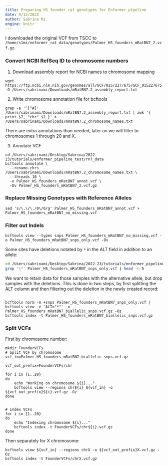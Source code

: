 ```yaml
---
title: Preparing HS founder rat genotypes for Enformer pipeline
date: 9/12/2023
author: Sabrina Mi
engine: knitr
---
```


I downloaded the original VCF from TSCC to `/home/s1mi/enformer_rat_data/genotypes/Palmer_HS_founders_mRatBN7_2.vcf.gz`.




### Convert NCBI RefSeq ID to chromosome numbers

1. Download assembly report for NCBI names to chromosome mapping

```
wget https://ftp.ncbi.nlm.nih.gov/genomes/all/GCF/015/227/675/GCF_015227675.2_mRatBN7.2/GCF_015227675.2_mRatBN7.2_assembly_report.txt -O /Users/sabrinami/Downloads/mRatBN7.2_assembly_report.txt
```

2. Write chromosome annotation file for bcftools

```
grep -e '^[^#]' /Users/sabrinami/Downloads/mRatBN7.2_assembly_report.txt | awk '{ print $7, "chr" $1 }' > /Users/sabrinami/Downloads/mRatBN7.2_chromosome_names.txt

```

There are extra annotations than needed, later on we will filter to chromosomes 1 through 20 and X.

3. Annotate VCF

```
cd /Users/sabrinami/Desktop/Sabrina/2022-23/tutorials/enformer_pipeline_test/rn7_data
bcftools annotate \
  --rename-chrs /Users/sabrinami/Downloads/mRatBN7.2_chromosome_names.txt \
  --threads 10 \
  -o Palmer_HS_founders_mRatBN7_annot.vcf \
  -Ov Palmer_HS_founders_mRatBN7_2.vcf.gz

```

### Replace Missing Genotypes with Reference Alleles

```
sed 's/\.\/\./0\/0/g' Palmer_HS_founders_mRatBN7_annot.vcf > Palmer_HS_founders_mRatBN7_no_missing.vcf

```

### Filter out Indels

```
bcftools view --types snps Palmer_HS_founders_mRatBN7_no_missing.vcf -o Palmer_HS_founders_mRatBN7_snps_only.vcf -Ov
```

Some sites have deletions notated by `*` in the ALT field in addition to an allele:

```bash
cd /Users/sabrinami/Desktop/Sabrina/2022-23/tutorials/enformer_pipeline_test/rn7_data
grep '\*' Palmer_HS_founders_mRatBN7_snps_only.vcf | head -n 5

```

We want to retain data for those samples with the alternative allele, but drop samples with the deletions. This is done in two steps, by first splitting the ALT column and then filtering out the deletion in the newly created record:

```

bcftools norm -m +snps Palmer_HS_founders_mRatBN7_snps_only.vcf | bcftools view -e 'ALT="*"' -o Palmer_HS_founders_mRatBN7_biallelic_snps.vcf.gz -Oz
bcftools index -t Palmer_HS_founders_mRatBN7_biallelic_snps.vcf.gz
```


### Split VCFs

First by chromosome number:

```
mkdir FounderVCFs
# Split VCF by chromosome
vcf_in=Palmer_HS_founders_mRatBN7_biallelic_snps.vcf.gz

vcf_out_prefix=FounderVCFs/chr

for i in {1..20}
do
    echo "Working on chromosome ${i}..."
    bcftools view --regions chr${i} ${vcf_in} -o ${vcf_out_prefix}${i}.vcf.gz -Oz
done


# Index VCFs
for i in {1..20}
do
    echo "Indexing chromosome ${i}..."
    bcftools index -t FounderVCFs/chr${i}.vcf.gz
done
```

Then separately for X chromosome:

```
bcftools view ${vcf_in} --regions chrX -o ${vcf_out_prefix}X.vcf.gz -Oz
bcftools index -t FounderVCFs/chrX.vcf.gz
```